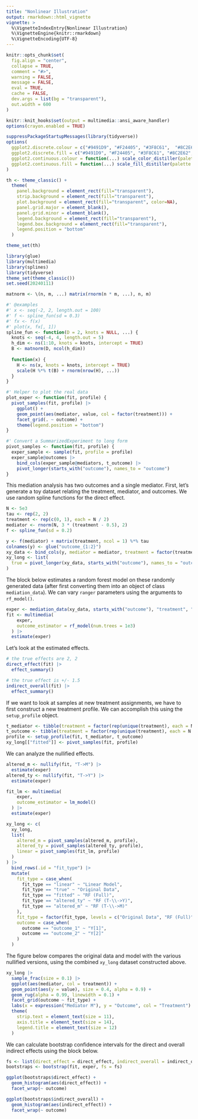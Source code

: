 ```yaml
---
title: "Nonlinear Illustration"
output: rmarkdown::html_vignette
vignette: >
  %\VignetteIndexEntry{Nonlinear Illustration}
  %\VignetteEngine{knitr::rmarkdown}
  %\VignetteEncoding{UTF-8}
---
```


```r
knitr::opts_chunk$set(
  fig.align = "center",
  collapse = TRUE,
  comment = "#>",
  warning = FALSE,
  message = FALSE,
  eval = TRUE,
  cache = FALSE,
  dev.args = list(bg = "transparent"),
  out.width = 600
)

knitr::knit_hooks$set(output = multimedia::ansi_aware_handler)
options(crayon.enabled = TRUE)

suppressPackageStartupMessages(library(tidyverse))
options(
  ggplot2.discrete.colour = c("#9491D9", "#F24405", "#3F8C61",  "#8C2E62", "#F2B705", "#11A0D9"),
  ggplot2.discrete.fill = c("#9491D9", "#F24405", "#3F8C61", "#8C2E62", "#F2B705", "#11A0D9"),
  ggplot2.continuous.colour = function(...) scale_color_distiller(palette = "Spectral", ...),
  ggplot2.continuous.fill = function(...) scale_fill_distiller(palette = "Spectral", ...)
)

th <- theme_classic() +
  theme(
    panel.background = element_rect(fill="transparent"),
    strip.background = element_rect(fill="transparent"),
    plot.background = element_rect(fill="transparent", color=NA),
    panel.grid.major = element_blank(),
    panel.grid.minor = element_blank(),
    legend.background = element_rect(fill="transparent"),
    legend.box.background = element_rect(fill="transparent"),
    legend.position = "bottom"
  )

theme_set(th)
```

```r
library(glue)
library(multimedia)
library(splines)
library(tidyverse)
theme_set(theme_classic())
set.seed(20240111)
```

```r
matnorm <- \(n, m, ...) matrix(rnorm(n * m, ...), n, m)

#' @examples
#' x <- seq(-2, 2, length.out = 100)
#' f <- spline_fun(sd = 0.3)
#' fx <- f(x)
#' plot(x, fx[, 1])
spline_fun <- function(D = 2, knots = NULL, ...) {
  knots <- seq(-4, 4, length.out = 5)
  h_dim <- ns(1:10, knots = knots, intercept = TRUE)
  B <- matnorm(D, ncol(h_dim))
  
  function(x) {
    H <- ns(x, knots = knots, intercept = TRUE)
    scale(H %*% t(B) + rnorm(nrow(H), ...))
  }
}

#' Helper to plot the real data
plot_exper <- function(fit, profile) {
  pivot_samples(fit, profile) |>
    ggplot() +
    geom_point(aes(mediator, value, col = factor(treatment))) +
    facet_grid(. ~ outcome) +
    theme(legend.position = "bottom")
}

#' Convert a SummarizedExperiment to long form
pivot_samples <- function(fit, profile) {
  exper_sample <- sample(fit, profile = profile)
  exper_sample@outcomes |>
    bind_cols(exper_sample@mediators, t_outcome) |>
    pivot_longer(starts_with("outcome"), names_to = "outcome")
}
```

This mediation analysis has two outcomes and a single mediator. First, let's
generate a toy dataset relating the treatment, mediator, and outcomes. We use
random spline functions for the direct effect.

```r
N <- 5e3
tau <- rep(2, 2)
treatment <- rep(c(0, 1), each = N / 2)
mediator <- rnorm(N, 3 * (treatment - 0.5), 2)
f <- spline_fun(sd = 0.2)

y <- f(mediator) + matrix(treatment, ncol = 1) %*% tau
colnames(y) <- glue("outcome_{1:2}")
xy_data <- bind_cols(y, mediator = mediator, treatment = factor(treatment))
xy_long <- list(
  true = pivot_longer(xy_data, starts_with("outcome"), names_to = "outcome")
)
```

The block below estimates a random forest model on these randomly generated data
(after first converting them into an object of class `mediation_data`). We can
vary `ranger` parameters using the arguments to `rf_model()`.

```r
exper <- mediation_data(xy_data, starts_with("outcome"), "treatment", "mediator")
fit <- multimedia(
    exper,
    outcome_estimator = rf_model(num.trees = 1e3)
  ) |>
  estimate(exper)
```

Let's look at the estimated effects.

```r
# the true effects are 2, 2 
direct_effect(fit) |>
  effect_summary()

# the true effect is +/- 1.5
indirect_overall(fit) |>
  effect_summary()
```

If we want to look at samples at new treatment assignments, we have to first
construct a new treatment profile. We can accomplish this using the
`setup_profile` object.

```r
t_mediator <- tibble(treatment = factor(rep(unique(treatment), each = N / 2)))
t_outcome <- tibble(treatment = factor(rep(unique(treatment), each = N / 2)))
profile <- setup_profile(fit, t_mediator, t_outcome)
xy_long[["fitted"]] <- pivot_samples(fit, profile)
```

We can analyze the nullified effects.

```r
altered_m <- nullify(fit, "T->M") |>
  estimate(exper)
altered_ty <- nullify(fit, "T->Y") |>
  estimate(exper)

fit_lm <- multimedia(
    exper,
    outcome_estimator = lm_model()
  ) |>
  estimate(exper)

xy_long <- c(
  xy_long,
  list(
    altered_m = pivot_samples(altered_m, profile),
    altered_ty = pivot_samples(altered_ty, profile),
    linear = pivot_samples(fit_lm, profile)
  )
) |>
  bind_rows(.id = "fit_type") |>
  mutate(
    fit_type = case_when(
      fit_type == "linear" ~ "Linear Model",
      fit_type == "true" ~ "Original Data",
      fit_type == "fitted" ~ "RF (Full)",
      fit_type == "altered_ty" ~ "RF (T-\\->Y)",
      fit_type == "altered_m" ~ "RF (T-\\->M)"
    ),
    fit_type = factor(fit_type, levels = c("Original Data", "RF (Full)", "RF (T-\\->M)", "RF (T-\\->Y)", "Linear Model")),
    outcome = case_when(
      outcome == "outcome_1" ~ "Y[1]",
      outcome == "outcome_2" ~ "Y[2]"
    )
  )
```

The figure below compares the original data and model with the various nullified
versions, using the combined `xy_long` dataset constructed above.

```r
xy_long |>
  sample_frac(size = 0.1) |>
  ggplot(aes(mediator, col = treatment)) +
  geom_point(aes(y = value), size = 0.4, alpha = 0.9) +
  geom_rug(alpha = 0.99, linewidth = 0.1) +
  facet_grid(outcome ~ fit_type) +
  labs(x = expression("Mediator M"), y = "Outcome", col = "Treatment") +
  theme(
    strip.text = element_text(size = 11),
    axis.title = element_text(size = 14),
    legend.title = element_text(size = 12)
  )
```

We can calculate bootstrap confidence intervals for the direct and overall
indirect effects using the block below.

```r
fs <- list(direct_effect = direct_effect, indirect_overall = indirect_overall)
bootstraps <- bootstrap(fit, exper, fs = fs)

ggplot(bootstraps$direct_effect) +
  geom_histogram(aes(direct_effect)) +
  facet_wrap(~ outcome)

ggplot(bootstraps$indirect_overall) +
  geom_histogram(aes(indirect_effect)) +
  facet_wrap(~ outcome)
```
